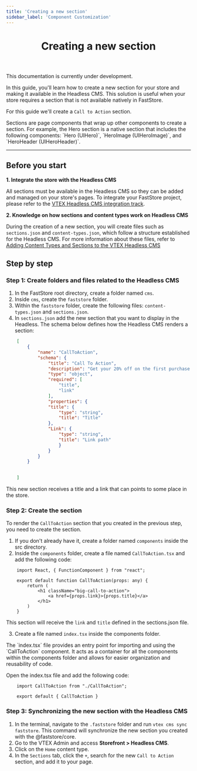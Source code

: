 ```yaml
---
title: 'Creating a new section'
sidebar_label: 'Component Customization'
---
```



<header>

# Creating a new section

</header>

<Callout type="warning" emoji="⚠️">
This documentation is currently under development.
</Callout>

In this guide, you'll learn how to create a new section for your store and making it available in the Headless CMS. This solution is useful when your store requires a section that is not available natively in FastStore.

For this guide we'll create a `Call to Action` section.

<Callout type="info" emoji="ℹ️">
Sections are page components that wrap up other components to create a section. For example, the Hero section is a native section that includes the following components: `Hero (UIHero)`, `HeroImage (UIHeroImage)`, and `HeroHeader (UIHeroHeader)`.
</Callout>

---

## Before you start

**1. Integrate the store with the Headless CMS**

All sections must be available in the Headless CMS so they can be added and managed on your store's pages. To integrate your FastStore project, please refer to the  [VTEX Headless CMS integration track](/tbd).
 
**2. Knowledge on how sections and content types work on Headless CMS**

During the creation of a new section, you will create files such as `sections.json` and `content-types.json`, which follow a structure established for the Headless CMS. For more information about these files, refer to
[Adding Content Types and Sections to the VTEX Headless CMS](/tbd)

## Step by step

### Step 1: Create folders and files related to the Headless CMS

1. In the FastStore root directory, create a folder named `cms`.
2. Inside `cms`, create the `faststore` folder.
3. Within the `faststore` folder, create the following files: `content-types.json` and `sections.json`.
4. In `sections.json` add the new section that you want to display in the Headless. The schema below defines how the Headless CMS renders a section: 

```json
    [
        {
            "name": "CallToAction",
            "schema": {
                "title": "Call To Action",
                "description": "Get your 20% off on the first purchase!",
                "type": "object",
                "required": [
                    "title",
                    "link"
                ],
                "properties": {
                "title": {
                    "type": "string",
                    "title": "Title"
                },
                "Link": {
                    "type": "string",
                    "title": "Link path"
                    }
                }
            }
        }

        
    ]
```
This new section receives a title and a link that can points to some place in the store.

### Step 2: Create the section

To render the `CallToAction` section that you created in the previous step, you need to create the section.

1. If you don't already have it, create a folder named `components` inside the src directory.
2. Inside the `components` folder, create a file named `CallToAction.tsx` and add the following code: 

```tsx
    import React, { FunctionComponent } from "react";

    export default function CallToAction(props: any) {
        return (
            <h1 className="big-call-to-action">
                <a href={props.link}>{props.title}</a>
            </h1>
        )
    }
```


This section will receive the `link` and `title` defined in the sections.json file.

3. Create a file named `index.tsx` inside the components folder.

<Callout type="info" emoji=" ℹ️ ">
The `index.tsx` file provides an entry point for importing and using the `CallToAction` component. It acts as a container for all the components within the components folder and allows for easier organization and reusability of code.
</Callout>

Open the index.tsx file and add the following code:

```tsx
    import CallToAction from "./CallToAction";

    export default { CallToAction }
```

### Step 3: Synchronizing the new section with the Headless CMS
1. In the terminal, navigate to the `.faststore` folder and run `vtex cms sync faststore`. This command will synchronize the new section you created with the @faststore/core.
2. Go to the VTEX Admin and access **Storefront > Headless CMS**.
3. Click on the `Home` content type.
4. In the `Sections` tab, click the `+`, search for the new `Call to Action` section, and add it to your page.

